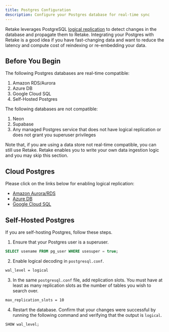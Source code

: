 ```yaml
---
title: Postgres Configuration
description: Configure your Postgres database for real-time sync
---
```


Retake leverages PostgreSQL [logical replication](https://www.postgresql.org/docs/current/logical-replication.html) to
detect changes in the database and propagate them to Retake. Integrating your Postgres with Retake is a good
idea if you have fast-changing data and want to reduce the latency and compute cost of reindexing or re-embedding
your data.

## Before You Begin

The following Postgres databases are real-time compatible:

1. Amazon RDS/Aurora
2. Azure DB
3. Google Cloud SQL
4. Self-Hosted Postgres

The following databases are not compatible:

1. Neon
2. Supabase
3. Any managed Postgres service that does not have logical replication or does not grant you superuser privileges

<Note>
  Note that, if you are using a data store not real-time compatible, you can
  still use Retake. Retake enables you to write your own data ingestion logic
  and you may skip this section.
</Note>

## Cloud Postgres

Please click on the links below for enabling logical replication:

- [Amazon Aurora/RDS](https://docs.aws.amazon.com/AmazonRDS/latest/AuroraUserGuide/AuroraPostgreSQL.Replication.Logical.html)
- [Azure DB](https://learn.microsoft.com/en-us/azure/postgresql/single-server/concepts-logical#set-up-your-server)
- [Google Cloud SQL](https://cloud.google.com/sql/docs/postgres/replication/configure-logical-replication#configuring-your-postgresql-instance)

## Self-Hosted Postgres

If you are self-hosting Postgres, follow these steps.

1. Ensure that your Postgres user is a superuser.

```sql
SELECT usename FROM pg_user WHERE usesuper = true;
```

2. Enable logical decoding in `postgresql.conf`.

```bash
wal_level = logical
```

3. In the same `postgresql.conf` file, add replication slots.
   You must have at least as many replication slots as the number of tables you wish to search over.

```bash
max_replication_slots = 10
```

4. Restart the database. Confirm that your changes were successful by running the following command and verifying that
   the output is `logical`.

```sql
SHOW wal_level;
```
